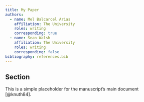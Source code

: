 ```yaml
---
title: My Paper
authors:
  - name: Mel Balcarcel Arias
    affiliation: The University
    roles: writing
    corresponding: true
  - name: Sean Walsh
    affiliation: The University
    roles: writing
    corresponding: false
bibliography: references.bib
---
```


## Section
This is a simple placeholder for the manuscript's main document [@knuth84].
